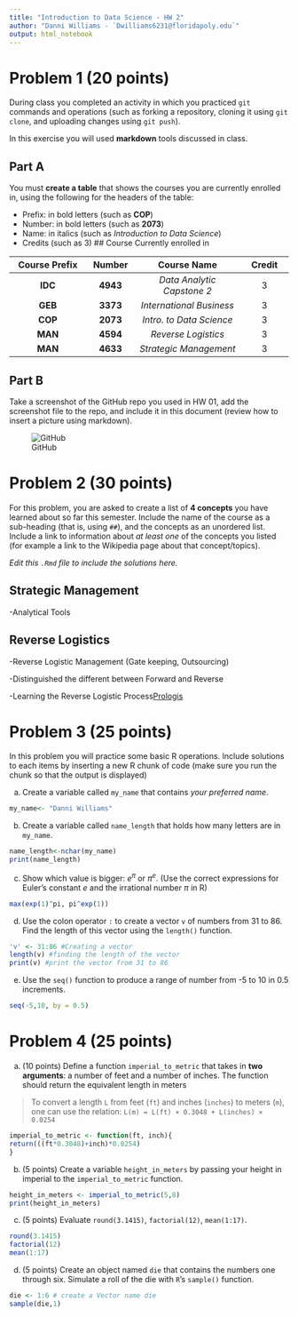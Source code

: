 ```yaml
---
title: "Introduction to Data Science - HW 2"
author: "Danni Williams - `Dwilliams6231@floridapoly.edu`"
output: html_notebook
---
```



# Problem 1 (20 points)

During class you completed an activity in which you practiced `git` commands and operations (such as forking a repository, cloning it using `git clone`, and uploading changes using `git push`).

In this exercise you will used **markdown** tools discussed in class. 

## Part A

You must **create a table** that shows the courses you are currently enrolled in, using the following for the headers of the table: 

- Prefix: in bold letters (such as **COP**)
- Number: in bold letters (such as **2073**)
- Name: in italics (such as _Introduction to Data Science_)
- Credits (such as 3)
## Course Currently enrolled in

| **Course Prefix** | **Number** |   **Course Name**        | **Credit** |
|:-----------------:|:----------:|:------------------------:|:----------:|
| **IDC**           | **4943**   |_Data Analytic Capstone 2_| 3          |
| **GEB**           | **3373**   |_International Business_  | 3          |
| **COP**           | **2073**   |_Intro. to Data Science_  | 3          |
| **MAN**           | **4594**   |_Reverse Logistics_       | 3          |
| **MAN**           | **4633**   |_Strategic Management_    | 3          |

## Part B


Take a screenshot of the GitHub repo you used in HW 01, add the screenshot file to the repo, and include it in this document (review how to insert a picture using markdown).

![GitHub](Problem.png)


# Problem 2 (30 points)

For this problem, you are asked to create a list of **4 concepts** you have learned about so far this semester. Include the name of the course as a sub-heading (that is, using `##`), and the concepts as an unordered list. Include a link to information about _at least one_ of the concepts you listed (for example a link to the Wikipedia page about that concept/topics).

_Edit this `.Rmd` file to include the solutions here._

## Strategic Management

-Analytical Tools

## Reverse Logistics

-Reverse Logistic Management (Gate keeping, Outsourcing) 

-Distinguished the different between Forward and Reverse

-Learning the Reverse Logistic Process[Prologis](https://www.prologis.com/what-we-do/resources/process-challenges-of-reverse-logistics#:~:text=The%20reverse%20logistics%20process%20usually,or%20resale%2C%20recycling%20and%20disposal.&text=The%20returned%20items%20are%20then,the%20production%20of%20new%20devices.) 


# Problem 3 (25 points)
In this problem you will practice some basic R operations. Include solutions to each items by inserting a new R chunk of code (make sure you run the chunk so that the output is displayed)

(a) Create a variable called `my_name` that contains _your preferred name_.
```r
my_name<- "Danni Williams"
```
(b) Create a variable called `name_length` that holds how many letters are in `my_name`.
```r
name_length<-nchar(my_name)
print(name_length)
```
(c) Show which value is bigger: $e^\pi$ or $\pi^e$. (Use the correct expressions for Euler's constant $e$ and the irrational number $\pi$ in R)
```r
max(exp(1)^pi, pi^exp(1))
```
(d) Use the colon operator `:` to create a vector `v` of numbers from 31 to 86. Find the length of this vector using the `length()` function.
```r
'v' <- 31:86 #Creating a vector
length(v) #finding the length of the vector
print(v) #print the vector from 31 to 86
```

(e) Use the `seq()` function to produce a range of number from -5 to 10 in 0.5 increments.

```r
seq(-5,10, by = 0.5)
```

# Problem 4 (25 points)

(a) (10 points) Define a function `imperial_to_metric` that takes in **two arguments**: a number of feet and a number of inches. The function should return the equivalent length in meters

> To convert a length `L` from feet (`ft`) and inches (`inches`) to meters (`m`), one can use the relation: `L(m) = L(ft) × 0.3048 + L(inches) × 0.0254`

```r
imperial_to_metric <- function(ft, inch){
return(((ft*0.3048)+inch)*0.0254)
}
```
(b) (5 points) Create a variable `height_in_meters` by passing your height in imperial to the `imperial_to_metric` function.
```r
height_in_meters <- imperial_to_metric(5,8)
print(height_in_meters)
```

(c) (5 points) Evaluate `round(3.1415)`, `factorial(12)`, `mean(1:17)`.
```r
round(3.1415)
factorial(12)
mean(1:17)
```

(d) (5 points) Create an object named `die` that contains the numbers one through six. Simulate a roll of the die with `R`’s `sample()` function. 
```r
die <- 1:6 # create a Vector name die
sample(die,1) 

```






